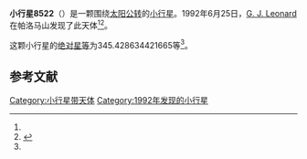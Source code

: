 {{Infobox planet
| bgcolour = #FFFFC0
| name = 8522
| symbol = 
| image = 
| caption = 
| discovery = yes
| discovery_ref = 
| discoverer = [[G._J._Leonard|G. J. Leonard]]
| discovery_site = [[帕洛马山|帕洛马山]] 
| discovered = 1992年6月25日
| designations = yes
| mp_name = 
| named_after = 
| alt_names = 1992 ML/ 1972 RC1 / 1979 SB8 / 1996 RK
| mp_category = [[主带小行星|主带小行星]]
| orbit_ref = <ref name="a">[http://ssd.jpl.nasa.gov/sbdb.cgi?sstr=8522 8522] {{Wayback|url=http://ssd.jpl.nasa.gov/sbdb.cgi?sstr=8522 |date=20210717064045 }}，小行星數據庫瀏覽器（JPL Small-Body Database Browser）－[[美国国家航空航天局|美国国家航空航天局]]喷气推进实验室</ref>
| epoch = 2456400.5 (2013年4月18日更新)
| aphelion = {{convert|2.609670893992776|AU|km|3|abbr=on|lk=out}}
| perihelion = {{convert|1.917234815437391|AU|km|3|abbr=on}}
| semimajor = {{convert|2.263452854715084|AU|km|3|abbr=on}}
| eccentricity = 0.152960128
| period = 1243.814474 [[日|日]]<br />3.41[[儒略年|儒略年]]
| avg_speed = 
| inclination = 1.816420589214493
| asc_node = 333.5273460368568
| mean_anomaly = 
| arg_peri = 345.428634421665
| satellites = 
| physical_characteristics = yes
| dimensions = 
| mass = 
| density = 
| surface_grav = 
| escape_velocity = 
| sidereal_day = 
| axial_tilt = 
| pole_ecliptic_lat = 
| pole_ecliptic_lon = 
| albedo = 
| temperatures= 
| temp_name1 = 
| mean_temp_1 = 
| max_temp_1 = 
| temp_name2 = 
| max_temp_2 = 
| spectral_type = 
| abs_magnitude = 345.428634421665
}}

'''小行星8522'''（{{lang-en|8522}}）是一颗围绕[[太阳|太阳]][[公转|公转]]的[[小行星|小行星]]。1992年6月25日，[[G._J._Leonard|G. J. Leonard]]在帕洛马山发现了此天体<ref name="a" /><ref>{{cite news|title=小行星列表|url=http://cfa-www.harvard.edu/iau/lists/NumberedMPs.txt|accessdate=2013-07-08|newspaper=哈佛大学|archive-date=2008-05-17|archive-url=https://web.archive.org/web/20080517010638/http://cfa-www.harvard.edu/iau/lists/NumberedMPs.txt|dead-url=no}}</ref>。

这颗小行星的[[绝对星等|绝对星等]]为345.428634421665等<ref name="a" />。

==参考文献==
{{reflist}}
{{Minor Planet Number|[[小行星8521|小行星8521]]|[[小行星8523|小行星8523]]}}

{{小天体}}

[[Category:小行星带天体|Category:小行星带天体]]
[[Category:1992年发现的小行星|Category:1992年发现的小行星]]

{{asteroid-stub}}